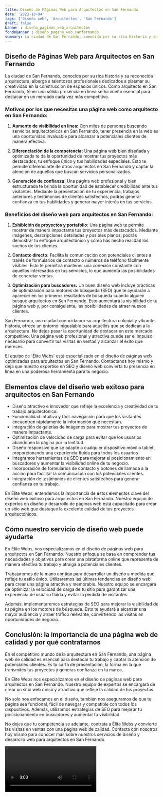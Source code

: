```yaml
---
title: Diseño de Páginas Web para Arquitectos en San Fernando
date: '2023-10-04'
tags: ['Diseño web', 'Arquitectos', 'San Fernando']
draft: false
banner : diseño_paginas_web_arquitectos
fondoBanner : diseño_pagina_web_sanfernando
summary: La ciudad de San Fernando, conocida por su rica historia y su reconocida arquitectura, alberga a talentosos profesionales dedicados a plasmar su creatividad en la construcción de espacios únicos. Como arquitecto en San Fernando, tener una sólida presencia en línea se ha vuelto esencial para destacar en un mercado cada vez más competitivo.
---
```


## **Diseño de Páginas Web para Arquitectos en San Fernando**

La ciudad de San Fernando, conocida por su rica historia y su reconocida arquitectura, alberga a talentosos profesionales dedicados a plasmar su creatividad en la construcción de espacios únicos. Como arquitecto en San Fernando, tener una sólida presencia en línea se ha vuelto esencial para destacar en un mercado cada vez más competitivo.

### Motivos por los que necesitas una página web como arquitecto en San Fernando:

1. **Aumento de visibilidad en línea:** Con miles de personas buscando servicios arquitectónicos en San Fernando, tener presencia en la web es una oportunidad invaluable para alcanzar a potenciales clientes de manera efectiva.

2. **Diferenciación de la competencia:** Una página web bien diseñada y optimizada te da la oportunidad de mostrar tus proyectos más destacados, tu enfoque único y tus habilidades especiales. Esto te permite diferenciarte de otros arquitectos en San Fernando y captar la atención de aquellos que buscan servicios personalizados.

3. **Generación de confianza:** Una página web profesional y bien estructurada te brinda la oportunidad de establecer credibilidad ante tus visitantes. Mediante la presentación de tu experiencia, trabajos anteriores y testimonios de clientes satisfechos, podrás generar confianza en tus habilidades y generar mayor interés en tus servicios.

### Beneficios del diseño web para arquitectos en San Fernando:

1. **Exhibición de proyectos y portafolio:** Una página web te permite mostrar de manera impactante tus proyectos más destacados. Mediante imágenes, descripciones detalladas y posibles planos, podrás demostrar tu enfoque arquitectónico y cómo has hecho realidad los sueños de tus clientes.

2. **Contacto directo:** Facilita la comunicación con potenciales clientes a través de formularios de contacto o números de teléfono fácilmente visibles. Esto te permitirá mantener una conexión constante con aquellos interesados en tus servicios, lo que aumenta las posibilidades de concretar ventas.

3. **Optimización para buscadores:** Un buen diseño web incluye prácticas de optimización para motores de búsqueda (SEO) que te ayudarán a aparecer en los primeros resultados de búsqueda cuando alguien busque arquitectos en San Fernando. Esto aumentará la visibilidad de tu página web y, por consiguiente, las posibilidades de atraer nuevos clientes.

San Fernando, una ciudad conocida por su arquitectura colonial y vibrante historia, ofrece un entorno inigualable para aquellos que se dedican a la arquitectura. No dejes pasar la oportunidad de destacar en este mercado competitivo. Una página web profesional y atractiva puede ser el impulso necesario para convertir tus visitas en ventas y alcanzar el éxito que mereces.

El equipo de 'Élite Webs' está especializado en el diseño de páginas web optimizadas para arquitectos en San Fernando. Contáctanos hoy mismo y deja que nuestro expertise en SEO y diseño web convierta tu presencia en línea en una poderosa herramienta para tu negocio.

<GifSeo />

<Cta />

## Elementos clave del diseño web exitoso para arquitectos en San Fernando

- Diseño atractivo e innovador que refleje la excelencia y creatividad de tu trabajo arquitectónico.
- Funcionalidad intuitiva y fácil navegación para que los visitantes encuentren rápidamente la información que necesitan.
- Integración de galerías de imágenes para mostrar tus proyectos de manera impactante.
- Optimización de velocidad de carga para evitar que los usuarios abandonen la página por la lentitud.
- Diseño responsive que se adapte a cualquier dispositivo móvil o tablet, proporcionando una experiencia fluida para todos los usuarios.
- Integramos herramientas de SEO para mejorar el posicionamiento en buscadores y aumentar la visibilidad online de tu negocio.
- Incorporación de formularios de contacto y botones de llamada a la acción para facilitar la comunicación con los potenciales clientes.
- Integración de testimonios de clientes satisfechos para generar confianza en tu trabajo.

En Élite Webs, entendemos la importancia de estos elementos clave del diseño web exitoso para arquitectos en San Fernando. Nuestro equipo de expertos en diseño y desarrollo de páginas web está capacitado para crear un sitio web que destaque la excelente calidad de tus proyectos arquitectónicos.

## Cómo nuestro servicio de diseño web puede ayudarte

En Élite Webs, nos especializamos en el diseño de páginas web para arquitectos en San Fernando. Nuestro enfoque se basa en comprender tus necesidades y objetivos para crear una plataforma online que represente de manera efectiva tu trabajo y atraiga a potenciales clientes.

Trabajaremos de la mano contigo para desarrollar un diseño a medida que refleje tu estilo único. Utilizaremos las últimas tendencias en diseño web para crear una página atractiva y memorable. Nuestro equipo se encargará de optimizar la velocidad de carga de tu sitio para garantizar una experiencia de usuario fluida y evitar la pérdida de visitantes.

Además, implementaremos estrategias de SEO para mejorar la visibilidad de tu página en los motores de búsqueda. Esto te ayudará a alcanzar una mayor audiencia y atraer tráfico relevante, convirtiendo las visitas en oportunidades de negocio.

## Conclusión: la importancia de una página web de calidad y por qué contratarnos

En el competitivo mundo de la arquitectura en San Fernando, una página web de calidad es esencial para destacar tu trabajo y captar la atención de potenciales clientes. Es tu carta de presentación, la forma en la que transmites tus proyectos y generas confianza en tu marca.

En Élite Webs nos especializamos en el diseño de páginas web para arquitectos en San Fernando. Nuestro equipo de expertos se encargará de crear un sitio web único y atractivo que refleje la calidad de tus proyectos.

No solo nos enfocamos en el diseño, también nos aseguramos de que tu página sea funcional, fácil de navegar y compatible con todos los dispositivos. Además, utilizamos estrategias de SEO para mejorar tu posicionamiento en buscadores y aumentar tu visibilidad.

No dejes que tu competencia se adelante, contrata a Élite Webs y convierte las visitas en ventas con una página web de calidad. Contacta con nosotros hoy mismo para conocer más sobre nuestros servicios de diseño y desarrollo web para arquitectos en San Fernando.

<Video />

<CtaBot job='Arquitectos' city='San Fernando'/>

<Gmaps query='San Fernando+españa+maps' />